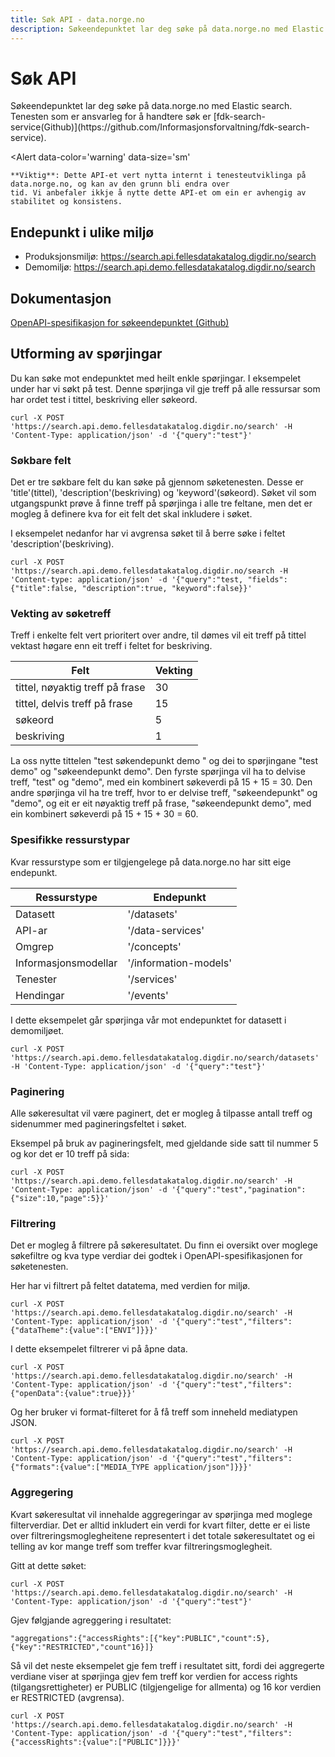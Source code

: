 ```yaml
---
title: Søk API - data.norge.no
description: Søkeendepunktet lar deg søke på data.norge.no med Elastic search.
---
```


# Søk API

<Ingress>
    Søkeendepunktet lar deg søke på data.norge.no med Elastic search. Tenesten som er ansvarleg for å handtere søk er
    [fdk-search-service(Github)](https://github.com/Informasjonsforvaltning/fdk-search-service).
</Ingress>

<Alert
    data-color='warning'
    data-size='sm'
>
    **Viktig**: Dette API-et vert nytta internt i tenesteutviklinga på data.norge.no, og kan av den grunn bli endra over
    tid. Vi anbefaler ikkje å nytte dette API-et om ein er avhengig av stabilitet og konsistens.
</Alert>

## Endepunkt i ulike miljø

- Produksjonsmiljø: https://search.api.fellesdatakatalog.digdir.no/search
- Demomiljø: https://search.api.demo.fellesdatakatalog.digdir.no/search

## Dokumentasjon

[OpenAPI-spesifikasjon for søkeendepunktet (Github)](https://search.api.fellesdatakatalog.digdir.no/swagger-ui/index.html)

## Utforming av spørjingar

Du kan søke mot endepunktet med heilt enkle spørjingar. I eksempelet under har vi søkt på test. Denne spørjinga vil gje treff på alle ressursar som har ordet test i tittel, beskriving eller søkeord.

```Shell
curl -X POST 'https://search.api.demo.fellesdatakatalog.digdir.no/search' -H 'Content-Type: application/json' -d '{"query":"test"}'
```

### Søkbare felt

Det er tre søkbare felt du kan søke på gjennom søketenesten. Desse er 'title'(tittel), 'description'(beskriving) og 'keyword'(søkeord).
Søket vil som utgangspunkt prøve å finne treff på spørjinga i alle tre feltane, men det er mogleg å definere kva for eit felt det skal inkludere i søket.

I eksempelet nedanfor har vi avgrensa søket til å berre søke i feltet 'description'(beskriving).

```Shell
curl -X POST 'https://search.api.demo.fellesdatakatalog.digdir.no/search -H 'Content-type: application/json' -d '{"query":"test, "fields": {"title":false, "description":true, "keyword":false}}'
```

### Vekting av søketreff

Treff i enkelte felt vert prioritert over andre, til dømes vil eit treff på tittel vektast høgare enn eit treff i feltet for beskriving.

| Felt                            | Vekting |
| ------------------------------- | ------- |
| tittel, nøyaktig treff på frase | 30      |
| tittel, delvis treff på frase   | 15      |
| søkeord                         | 5       |
| beskriving                      | 1       |

La oss nytte tittelen "test søkendepunkt demo " og dei to spørjingane "test demo" og "søkeendepunkt demo". Den fyrste spørjinga vil ha to delvise treff, "test" og "demo", med ein kombinert søkeverdi på 15 + 15 = 30.
Den andre spørjinga vil ha tre treff, hvor to er delvise treff, "søkeendepunkt" og "demo", og eit er eit nøyaktig treff på frase, "søkeendepunkt demo", med ein kombinert søkeverdi på 15 + 15 + 30 = 60.

### Spesifikke ressurstypar

Kvar ressurstype som er tilgjengelege på data.norge.no har sitt eige endepunkt.

| Ressurstype          | Endepunkt             |
| -------------------- | --------------------- |
| Datasett             | '/datasets'           |
| API-ar               | '/data-services'      |
| Omgrep               | '/concepts'           |
| Informasjonsmodellar | '/information-models' |
| Tenester             | '/services'           |
| Hendingar            | '/events'             |

I dette eksempelet går spørjinga vår mot endepunktet for datasett i demomiljøet.

```Shell
curl -X POST 'https://search.api.demo.fellesdatakatalog.digdir.no/search/datasets' -H 'Content-Type: application/json' -d '{"query":"test"}'
```

### Paginering

Alle søkeresultat vil være paginert, det er mogleg å tilpasse antall treff og sidenummer med pagineringsfeltet i søket.

Eksempel på bruk av pagineringsfelt, med gjeldande side satt til nummer 5 og kor det er 10 treff på sida:

```Shell
curl -X POST 'https://search.api.demo.fellesdatakatalog.digdir.no/search' -H 'Content-Type: application/json' -d '{"query":"test","pagination":{"size":10,"page":5}}'
```

### Filtrering

Det er mogleg å filtrere på søkeresultatet. Du finn ei oversikt over moglege søkefiltre og kva type verdiar dei godtek i OpenAPI-spesifikasjonen for søketenesten.

Her har vi filtrert på feltet datatema, med verdien for miljø.

```Shell
curl -X POST 'https://search.api.demo.fellesdatakatalog.digdir.no/search' -H 'Content-Type: application/json' -d '{"query":"test","filters":{"dataTheme":{value":["ENVI"]}}}'
```

I dette eksempelet filtrerer vi på åpne data.

```Shell
curl -X POST 'https://search.api.demo.fellesdatakatalog.digdir.no/search' -H 'Content-Type: application/json' -d '{"query":"test","filters":{"openData":{value":true}}}'
```

Og her bruker vi format-filteret for å få treff som inneheld mediatypen JSON.

```Shell
curl -X POST 'https://search.api.demo.fellesdatakatalog.digdir.no/search' -H 'Content-Type: application/json' -d '{"query":"test","filters":{"formats":{value":["MEDIA_TYPE application/json"]}}}'
```

### Aggregering

Kvart søkeresultat vil innehalde aggregeringar av spørjinga med moglege filterverdiar. Det er alltid inkludert ein verdi for kvart filter,
dette er ei liste over filtreringsmoglegheitene representert i det totale søkeresultatet og ei telling av kor mange treff som treffer kvar filtreringsmoglegheit.

Gitt at dette søket:

```Shell
curl -X POST 'https://search.api.demo.fellesdatakatalog.digdir.no/search' -H 'Content-Type: application/json' -d '{"query":"test"}'
```

Gjev følgjande agreggering i resultatet:

```
"aggregations":{"accessRights":[{"key":PUBLIC","count":5},{"key":"RESTRICTED","count"16}]}
```

Så vil det neste eksempelet gje fem treff i resultatet sitt, fordi dei aggregerte verdiane viser at spørjinga gjev fem treff kor verdien for access rights (tilgangsrettigheter) er PUBLIC (tilgjengelige for allmenta)
og 16 kor verdien er RESTRICTED (avgrensa).

```Shell
curl -X POST 'https://search.api.demo.fellesdatakatalog.digdir.no/search' -H 'Content-Type: application/json' -d '{"query":"test","filters":{"accessRights":{value":["PUBLIC"]}}}'
```
